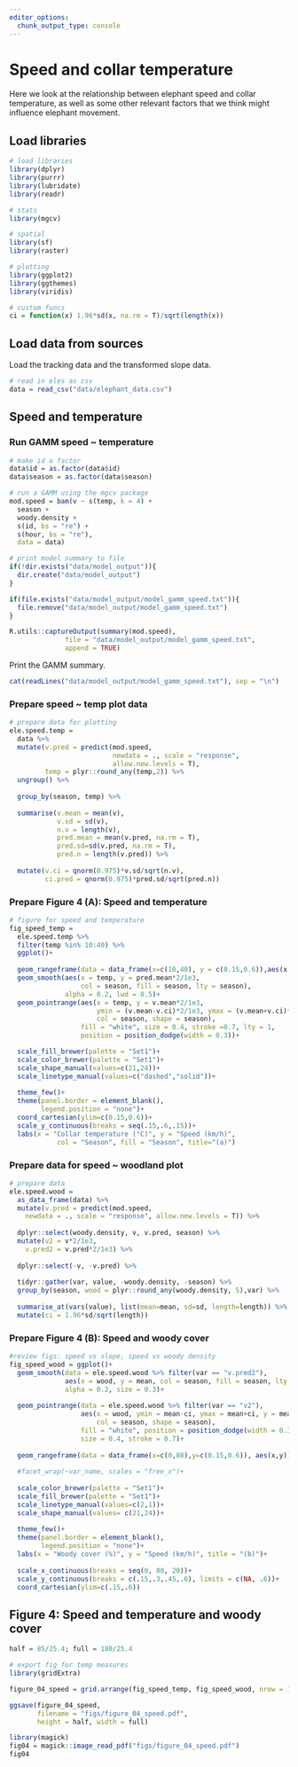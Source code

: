 ```yaml
---
editor_options:
  chunk_output_type: console
---
```


# Speed and collar temperature

Here we look at the relationship between elephant speed and collar temperature, as well as some other relevant factors that we think might influence elephant movement.

## Load libraries

```r

# load libraries
library(dplyr)
library(purrr)
library(lubridate)
library(readr)

# stats
library(mgcv)

# spatial
library(sf)
library(raster)

# plotting
library(ggplot2)
library(ggthemes)
library(viridis)

# custom funcs
ci = function(x) 1.96*sd(x, na.rm = T)/sqrt(length(x))
```

## Load data from sources

Load the tracking data and the transformed slope data.

```r
# read in eles as csv
data = read_csv("data/elephant_data.csv")
```

## Speed and temperature

### Run GAMM speed ~ temperature

```r
# make id a factor
data$id = as.factor(data$id)
data$season = as.factor(data$season)

# run a GAMM using the mgcv package
mod.speed = bam(v ~ s(temp, k = 4) + 
  season + 
  woody.density + 
  s(id, bs = "re") + 
  s(hour, bs = "re"), 
  data = data)

# print model summary to file
if(!dir.exists("data/model_output")){
  dir.create("data/model_output")
}

if(file.exists("data/model_output/model_gamm_speed.txt")){
  file.remove("data/model_output/model_gamm_speed.txt")
}

R.utils::captureOutput(summary(mod.speed), 
              file = "data/model_output/model_gamm_speed.txt",
              append = TRUE)
```

Print the GAMM summary.

```r
cat(readLines("data/model_output/model_gamm_speed.txt"), sep = "\n")
```

### Prepare speed ~ temp plot data

```r
# prepare data for plotting
ele.speed.temp = 
  data %>%
  mutate(v.pred = predict(mod.speed, 
                          newdata = ., scale = "response", 
                          allow.new.levels = T), 
         temp = plyr::round_any(temp,2)) %>%
  ungroup() %>% 
  
  group_by(season, temp) %>%
  
  summarise(v.mean = mean(v), 
            v.sd = sd(v), 
            n.v = length(v), 
            pred.mean = mean(v.pred, na.rm = T), 
            pred.sd=sd(v.pred, na.rm = T), 
            pred.n = length(v.pred)) %>%
  
  mutate(v.ci = qnorm(0.975)*v.sd/sqrt(n.v), 
         ci.pred = qnorm(0.975)*pred.sd/sqrt(pred.n))
```

### Prepare Figure 4 (A): Speed and temperature

```r
# figure for speed and temperature
fig_speed_temp =
  ele.speed.temp %>% 
  filter(temp %in% 10:40) %>%
  ggplot()+
    
  geom_rangeframe(data = data_frame(x=c(10,40), y = c(0.15,0.6)),aes(x,y))+
  geom_smooth(aes(x = temp, y = pred.mean*2/1e3, 
                  col = season, fill = season, lty = season), 
              alpha = 0.2, lwd = 0.5)+
  geom_pointrange(aes(x = temp, y = v.mean*2/1e3, 
                      ymin = (v.mean-v.ci)*2/1e3, ymax = (v.mean+v.ci)*2/1e3, 
                      col = season, shape = season), 
                  fill = "white", size = 0.4, stroke =0.7, lty = 1, 
                  position = position_dodge(width = 0.3))+

  scale_fill_brewer(palette = "Set1")+
  scale_color_brewer(palette = "Set1")+
  scale_shape_manual(values=c(21,24))+
  scale_linetype_manual(values=c("dashed","solid"))+
  
  theme_few()+
  theme(panel.border = element_blank(),
        legend.position = "none")+
  coord_cartesian(ylim=c(0.15,0.6))+
  scale_y_continuous(breaks = seq(.15,.6,.15))+
  labs(x = "Collar temperature (°C)", y = "Speed (km/h)",
            col = "Season", fill = "Season", title="(a)")

```

### Prepare data for speed ~ woodland plot

```r
# prepare data
ele.speed.wood = 
  as_data_frame(data) %>% 
  mutate(v.pred = predict(mod.speed, 
    newdata = ., scale = "response", allow.new.levels = T)) %>%  
  
  dplyr::select(woody.density, v, v.pred, season) %>% 
  mutate(v2 = v*2/1e3, 
    v.pred2 = v.pred*2/1e3) %>% 
  
  dplyr::select(-v, -v.pred) %>% 
  
  tidyr::gather(var, value, -woody.density, -season) %>% 
  group_by(season, wood = plyr::round_any(woody.density, 5),var) %>%
  
  summarise_at(vars(value), list(mean=mean, sd=sd, length=length)) %>% 
  mutate(ci = 1.96*sd/sqrt(length))

```

### Prepare Figure 4 (B): Speed and woody cover

```r
#review figs: speed vs slope, speed vs woody density
fig_speed_wood = ggplot()+
  geom_smooth(data = ele.speed.wood %>% filter(var == "v.pred2"), 
              aes(x = wood, y = mean, col = season, fill = season, lty = season), 
              alpha = 0.2, size = 0.3)+
  
  geom_pointrange(data = ele.speed.wood %>% filter(var == "v2"), 
                  aes(x = wood, ymin = mean-ci, ymax = mean+ci, y = mean, 
                      col = season, shape = season), 
                  fill = "white", position = position_dodge(width = 0.3), 
                  size = 0.4, stroke = 0.7)+
  
  geom_rangeframe(data = data_frame(x=c(0,80),y=c(0.15,0.6)), aes(x,y))+
  
  #facet_wrap(~var_name, scales = "free_x")+
  
  scale_color_brewer(palette = "Set1")+
  scale_fill_brewer(palette = "Set1")+
  scale_linetype_manual(values=c(2,1))+
  scale_shape_manual(values= c(21,24))+
  
  theme_few()+
  theme(panel.border = element_blank(),
        legend.position = "none")+
  labs(x = "Woody cover (%)", y = "Speed (km/h)", title = "(b)")+
  
  scale_x_continuous(breaks = seq(0, 80, 20))+
  scale_y_continuous(breaks = c(.15,.3,.45,.6), limits = c(NA, .6))+
  coord_cartesian(ylim=c(.15,.6))
```

## Figure 4: Speed and temperature and woody cover

```r
half = 85/25.4; full = 180/25.4

# export fig for temp measures
library(gridExtra)

figure_04_speed = grid.arrange(fig_speed_temp, fig_speed_wood, nrow = 1)

ggsave(figure_04_speed,
       filename = "figs/figure_04_speed.pdf",
       height = half, width = full)
```

```r
library(magick)
fig04 = magick::image_read_pdf("figs/figure_04_speed.pdf")
fig04
```